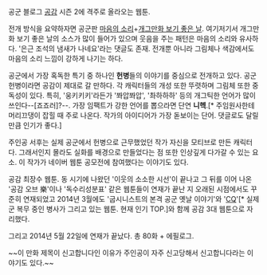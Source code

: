 공군 블로그 [[공감]] 시즌 2에 격주로 올라오는 웹툰.

전개 방식을 요약하자면 공군판 [[마음의 소리]]+[[개그만화 보기 좋은 날]]. 여기저기서 개그만화 보기 좋은 날의 소스가 많이 들어가 있으며 웃음을 주는 패턴은 마음의 소리와 유사하다. '은근 조석의 냄새가 나네요'라는 댓글도 존재. 전개뿐 아니라 그림체나 색감에서도 마음의 소리 느낌이 강하게 나기는 하다.

공군에서 가장 혹독한 특기 중 하나인 '''헌병'''들의 이야기를 중심으로 전개하고 있다. 공군 헌병이라면 공감이 제대로 갈 만하다. 각 캐릭터들의 개성 또한 뚜렷하며 그림체 또한 중독성이 있다. 특히, '웅키키키'라든가 '쫘압쫘압', '촤하하하' 등의 개그틱한 언어가 많이 쓰인다--[죠죠러]?--. 가장 임팩트가 강한 언어를 뽑으라면 단연 '''니헥'''.[* 주임원사한테 머리끄댕이 잡힐 때 주로 나온다. 작가의 아이디어가 가장 돋보이는 단어. 댓글로도 달릴 만큼 인기가 좋다.]

주인공 서후는 실제 공군에서 헌병으로 근무했었던 작가 자신을 모티브로 만든 캐릭터다. 그래서인지 몰라도 실화를 배경으로 만들었다는 점 또한 인상깊게 다가갈 수 있는 요소. 이 작가가 네이버 웹툰 공모전에 참여했다는 이야기도 있다.

공감 최장수 웹툰. 동 시기에 나왔던 '이웃의 소소한 시선'이 끝나고 그 뒤를 이어 나온 '공감 오브 樂'이나 '독수리성분표' 같은 웹툰들이 연재가 끝난 지 오래된 시점에서도 꾸준히 연재되었고 2014년 3월에도 '굽시니스트의 본격 공군 옛날 이야기'와 '[[CQ]]'[* 실제 군 복무 중인 병사가 그리고 있는 웹툰. 현재 인기 TOP.]와 함께 공감 3대 웹툰으로 자리했다.

그리고 2014년 5월 22일에 연재가 끝났다. 총 80화 + 에필로그.

~~이 만화 제목이 신고합니다인 이유가 주인공이 자주 신고당해서 신고합니다라는 이야기도 있다.~~
